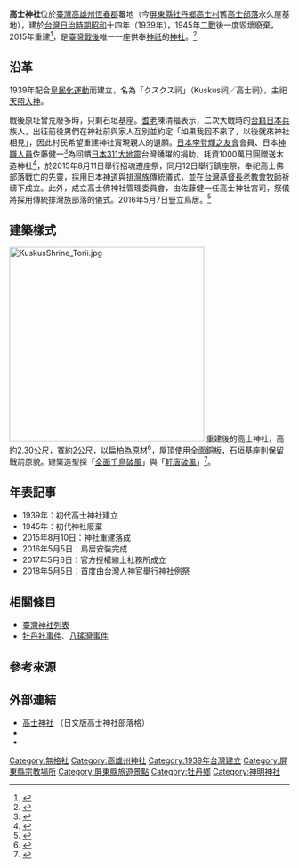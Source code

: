{{神社
|name = 高士神社
|img = File:高士神社.jpeg
|hiragana = クスクスじんじゃ
|romaji = kusukusu Jinja
|location = {{TWN}}[[屏東縣|屏東縣]][[牡丹鄉|牡丹鄉]]高士段764地號<br>（原{{TWN-JPN}}[[高雄州|高雄州]]恆春郡蕃地）
|god = [[天照大神|天照大神]]（二戰前）<br />[[牡丹社事件|牡丹社事件]]、[[高砂義勇隊|高砂義勇隊]]戰歿英靈、[[排灣族|排灣族]][[祖靈|祖靈]]、[[山神|山神]]、[[土地神|土地神]]（二戰後）
|type = 無格社
|open_year = {{flagicon|Japan}} 昭和14年（1939年）<br />{{flagicon|ROC}} 民國104年（2015年）
}}

'''高士神社'''位於[[臺灣|臺灣]][[高雄州|高雄州]][[恆春郡|恆春郡]]蕃地（今[[屏東縣|屏東縣]][[牡丹鄉|牡丹鄉]][[高士村|高士村]]舊[[高士部落|高士部落]]永久屋基地），建於[[台灣日治時期|台灣日治時期]][[昭和|昭和]]十四年（1939年），1945年[[二戰|二戰]]後一度毀壞廢棄，2015年重建<ref>{{Cite web|url=http://www.appledaily.com.tw/realtimenews/article/new/20150810/667010/|title=台版「靖國神社」　明牡丹鄉揭幕|author=|date=2015年8月10日|publisher=蘋果日報|language=zh-tw|accessdate=2016年3月11日|quote=台版「靖國神社」，明天將在屏東縣牡丹鄉高士村揭幕。日本《產經新聞》今天報導，日本神職人士佐藤健一有感於311東日本大震災時台灣對日本的援助，以及村民希望重建當地神社的心願，決定自費1千萬日圓（約254萬元台幣）協助重新打造，新神社將於明天揭幕。|archive-date=2016年3月11日|archive-url=https://web.archive.org/web/20160311073455/http://www.appledaily.com.tw/realtimenews/article/new/20150810/667010/|dead-url=no}}</ref>，是[[臺灣戰後時期|臺灣戰後]]唯一一座供奉[[神祇|神祇]]的[[神社|神社]]。<ref>{{Cite web|url=http://www.sankei.com/west/news/150810/wst1508100053-n1.html|title=台湾の小さな「靖国」再建　日本人神職、住民の熱望応え　「ここで会おう」誓い出征　１１、１２日に神事|author=|date=2015年8月10日|publisher=産経新聞|language=zh-tw|accessdate=2016年3月11日|quote=台湾南部の小さな村に、ある小さな神社があった。「日本軍」として出征した住民もいた村にとって、戦前の日本統治下につくられた神社は、日本の靖国神社のような存在だった。戦後荒廃が進んだが、住民からの強い要望を受け、横浜市中区の神職、佐藤健一さん（４４）が新しい社を制作した。戦後７０年の終戦日を前に宮司となり、遷座祭などの神事を行い、現地の戦没者も英霊として祭る。|archive-date=2019年12月25日|archive-url=https://web.archive.org/web/20191225174657/https://www.sankei.com/west/news/150810/wst1508100053-n1.html|dead-url=no}}</ref>

== 沿革 ==
1939年配合[[皇民化運動|皇民化運動]]而建立，名為「クスクス祠」（Kuskus祠╱高士祠），主祀[[天照大神|天照大神]]。

戰後原址曾荒廢多時，只剩石垣基座。[[耆老|耆老]]陳清福表示，二次大戰時的[[台籍日本兵|台籍日本兵]]族人，出征前役男們在神社前與家人互別並約定「如果我回不來了，以後就來神社相見」，因此村民希望重建神社實現親人的遺願。[[日本李登輝之友會|日本李登輝之友會]]會員、日本[[神職人員|神職人員]]佐藤健一<ref>{{Cite web|url=https://www.youtube.com/watch?v=IfVMEJNQ4wk|title=台湾 高士神社再建とクスクス村の今|author=[[樱花频道|チャンネル桜]]|date=2015年10月8日|publisher=YouTube|language=ja|accessdate=2016年3月11日|quote=|archive-date=2019年5月19日|archive-url=https://web.archive.org/web/20190519020233/https://www.youtube.com/watch?v=IfVMEJNQ4wk|dead-url=no}}</ref>為回饋[[日本|日本]][[311大地震|311大地震]]台灣踴躍的捐助，耗資1000萬日圓贈送木造神社<ref>{{Cite web|url=http://news.ltn.com.tw/news/world/breakingnews/1322068|title=日人耗資256萬幫屏東復原日治時代神社|author=張茂森|date=2015年5月19日|publisher=自由時報|language=zh-tw|accessdate=2016年3月11日|quote=日本神職人士佐藤健一耗資1千萬日圓（約256萬新台幣）和一年多的時間，為屏東縣牡丹鄉高士村復元已經荒廢70年的日治時代舊神社，整座全新神社已在18日運抵橫濱碼頭等待運至台灣，預定七月上旬抵達高雄。|archive-date=2020年3月1日|archive-url=https://web.archive.org/web/20200301133348/https://news.ltn.com.tw/news/world/breakingnews/1322068|dead-url=no}}</ref>，於2015年8月11日舉行招魂遷座祭，同月12日舉行鎮座祭，奉祀高士佛部落戰亡的先靈，採用日本[[神道|神道]]與[[排灣族|排灣族]]傳統儀式，並在[[台灣基督長老教會|台灣基督長老教會]][[牧師|牧師]]祈禱下成立。此外，成立高士佛神社管理委員會，由佐藤健一任高士神社宮司，祭儀將採用傳統排灣族部落的儀式。2016年5月7日豎立鳥居。<ref>{{Cite web|url=http://news.ltn.com.tw/news/world/breakingnews/1661947|title=日人捐贈屏東高士神社大鳥居 5/7豎立|author=張茂森|date=2016年4月12日|publisher=自由時報|language=zh-tw|accessdate=2016年4月15日|quote=|archive-date=2019年12月10日|archive-url=https://web.archive.org/web/20191210053109/https://news.ltn.com.tw/news/world/breakingnews/1661947|dead-url=no}}</ref>

== 建築樣式 ==
[[File:KuskusShrine_Torii.jpg|350px]]
重建後的高士神社，高約2.30公尺，寬約2公尺，以扁柏為原材<ref>{{Cite web|url=http://news.pts.org.tw/article/303734?NEENO=303734|title=日人出資重建 屏東高士神社重生|author=郭采彥、孟昭權|date=2015年8月11日|publisher=公共電視台|language=zh-tw|accessdate=2016年3月11日|quote=佐藤建一:「因為與村民達成了約定 所以今年能夠完成 很開心 高230公分、寬166公分，重400公斤的神社，全部以扁柏打造，村民也將整修周邊成紀念公園。」|archive-date=2018年8月16日|archive-url=https://web.archive.org/web/20180816194430/https://news.pts.org.tw/article/303734?NEENO=303734|dead-url=no}}</ref>，屋頂使用全面銅板，石垣基座則保留戰前原貌。建築造型採「[[全面千鳥破風|全面千鳥破風]]」與「[[軒唐破風|軒唐破風]]」<ref>{{Cite web|url=http://blogs.yahoo.co.jp/munehico/folder/507200.html|title=社殿概要|author=晃胤|date=2015年8月25日|publisher=台湾 復興第一之宮 髙士神社公式ブログ|language=ja|accessdate=2016年3月11日|quote=当神社御本殿は躯体のみで高さ２３０センチで約３尺３寸（和尺≒約１メートル）の基礎の上に鎮座しており、地面から屋根テンバまでは、およそ３．３メートルです。|archive-date=2016年3月11日|archive-url=https://web.archive.org/web/20160311064725/http://blogs.yahoo.co.jp/munehico/folder/507200.html|dead-url=no}}</ref>。

== 年表記事 ==
* 1939年：初代高士神社建立
* 1945年：初代神社廢棄
* 2015年8月10日：神社重建落成
* 2016年5月5日：鳥居安裝完成
* 2017年5月6日：官方授權線上社務所成立
* 2018年5月5日：首度由台灣人神官舉行神社例祭

== 相關條目 ==
* [[臺灣神社列表|臺灣神社列表]]
* [[牡丹社事件|牡丹社事件]]、[[八瑤灣事件|八瑤灣事件]]

==參考來源==
{{reflist|2}}

== 外部連結 ==
{{commonscat|Kuskus Shrine}}
*[http://blogs.yahoo.co.jp/munehico/folder/507144.html/ 高士神社] {{Wayback|url=http://blogs.yahoo.co.jp/munehico/folder/507144.html/ |date=20160528153922 }}（日文版高士神社部落格）
*{{Facebook|kuskus0701}}
*{{Facebook|KUSKUSJINJA|高士神社社務所}}

[[Category:無格社|Category:無格社]]
[[Category:高雄州神社|Category:高雄州神社]]
[[Category:1939年台灣建立|Category:1939年台灣建立]]
[[Category:屏東縣宗教場所|Category:屏東縣宗教場所]]
[[Category:屏東縣旅遊景點|Category:屏東縣旅遊景點]]
[[Category:牡丹鄉|Category:牡丹鄉]]
[[Category:神明神社|Category:神明神社]]